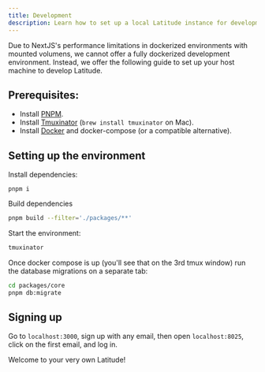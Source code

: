 ```yaml
---
title: Development
description: Learn how to set up a local Latitude instance for development
---
```


<Note>
  Due to NextJS's performance limitations in dockerized environments with
  mounted volumens, we cannot offer a fully dockerized development environment.
  Instead, we offer the following guide to set up your host machine to develop
  Latitude.
</Note>

## Prerequisites:

- Install [PNPM](https://pnpm.io/installation).
- Install [Tmuxinator](https://github.com/tmuxinator/tmuxinator) (`brew install tmuxinator` on Mac).
- Install [Docker](https://docs.docker.com/desktop/install/mac-install) and docker-compose (or a compatible alternative).

## Setting up the environment

Install dependencies:

```
pnpm i
```

Build dependencies

```bash
pnpm build --filter='./packages/**'
```

Start the environment:

```bash
tmuxinator
```

Once docker compose is up (you'll see that on the 3rd tmux window) run the database migrations on a separate tab:

```bash
cd packages/core
pnpm db:migrate
```

## Signing up

Go to `localhost:3000`, sign up with any email, then open `localhost:8025`, click on the first email, and log in.

Welcome to your very own Latitude!
